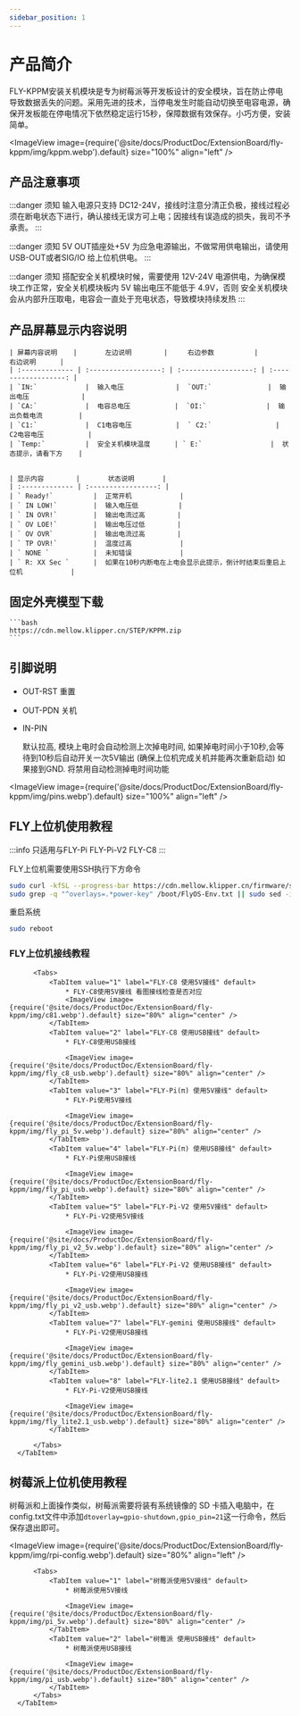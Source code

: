 ```yaml
---
sidebar_position: 1
---
```







# 产品简介

  FLY-KPPM安装关机模块是专为树莓派等开发板设计的安全模块，旨在防止停电导致数据丢失的问题。采用先进的技术，当停电发生时能自动切换至电容电源，确保开发板能在停电情况下依然稳定运行15秒，保障数据有效保存。小巧方便，安装简单。

  <ImageView image={require('@site/docs/ProductDoc/ExtensionBoard/fly-kppm/img/kppm.webp').default} size="100%" align="left" />


## 产品注意事项

  :::danger 须知
  输入电源只支持 DC12-24V，接线时注意分清正负极，接线过程必须在断电状态下进行，确认接线无误方可上电；因接线有误造成的损失，我司不予承责。
  :::

  :::danger 须知
  5V OUT插座处+5V 为应急电源输出，不做常用供电输出，请使用 USB-OUT或者SIG/IO 给上位机供电。
  :::

  :::danger 须知
  搭配安全关机模块时候，需要使用 12V-24V 电源供电，为确保模块工作正常，安全关机模块板内 5V 输出电压不能低于 4.9V，否则 安全关机模块 会从内部升压取电，电容会一直处于充电状态，导致模块持续发热
  :::


## 产品屏幕显示内容说明


    | 屏幕内容说明    |       左边说明        |     右边参数          |        右边说明      |
    | :------------- | :------------------: | :------------------: | :------------------: |
    | `IN:`            |  输入电压             |  `OUT:`              |  输出电压             |
    | `CA:`            |  电容总电压           |  `OI:`               |  输出负载电流         |
    | `C1:`            |  C1电容电压           |  ` C2:`                |  C2电容电压           | 
    | `Temp:`          |  安全关机模块温度      | ` E:`                 |  状态提示，请看下方    | 


    | 显示内容        |       状态说明       |
    | :------------- | :-----------------: | 
    | ` Ready!`          |  正常开机            |
    | ` IN LOW!`         |  输入电压低          |
    | ` IN OVR!`         |  输出电流过高        |
    | ` OV LOE!`         |  输出电压过低        |
    | ` OV OVR`          |  输出电流过高        |
    | ` TP OVR!`         |  温度过高            |
    | ` NONE `           |  未知错误            |
    | ` R: XX Sec `      |  如果在10秒内断电在上电会显示此提示，倒计时结束后重启上位机            |

## 固定外壳模型下载

    ```bash
    https://cdn.mellow.klipper.cn/STEP/KPPM.zip
    ```

## 引脚说明

  * OUT-RST 重置
  * OUT-PDN 关机

  * IN-PIN 

    默认拉高, 模块上电时会自动检测上次掉电时间, 
  如果掉电时间小于10秒,会等待到10秒后自动开关一次5V输出 (确保上位机完成关机并能再次重新启动)
  如果接到GND. 将禁用自动检测掉电时间功能

  <ImageView image={require('@site/docs/ProductDoc/ExtensionBoard/fly-kppm/img/pins.webp').default} size="100%" align="left" />

## FLY上位机使用教程

  :::info
  只适用与FLY-Pi FLY-Pi-V2 FLY-C8
  :::

  FLY上位机需要使用SSH执行下方命令

  ```bash
  sudo curl -kfSL --progress-bar https://cdn.mellow.klipper.cn/firmware/sun50i-h5-power-key.dtbo -o /boot/dtb/allwinner/overlay/sun50i-h5-power-key.dtbo
  sudo grep -q "^overlays=.*power-key" /boot/FlyOS-Env.txt || sudo sed -i '/^overlays=/ s/$/ power-key/' /boot/FlyOS-Env.txt
  ```

  重启系统

  ```bash
  sudo reboot
  ```
  
### FLY上位机接线教程

  <Tabs>
      <TabItem value="serial" label="FLY上位机接线教程" default>

          <Tabs>
              <TabItem value="1" label="FLY-C8 使用5V接线" default>
                  * FLY-C8使用5V接线 看图接线检查是否对应
                  <ImageView image={require('@site/docs/ProductDoc/ExtensionBoard/fly-kppm/img/c81.webp').default} size="80%" align="center" />
              </TabItem>
              <TabItem value="2" label="FLY-C8 使用USB接线" default>
                  * FLY-C8使用USB接线

                  <ImageView image={require('@site/docs/ProductDoc/ExtensionBoard/fly-kppm/img/fly_c8_usb.webp').default} size="80%" align="center" />
              </TabItem>
              <TabItem value="3" label="FLY-Pi(π) 使用5V接线" default>
                  * FLY-Pi使用5V接线

                  <ImageView image={require('@site/docs/ProductDoc/ExtensionBoard/fly-kppm/img/fly_pi_5v.webp').default} size="80%" align="center" />
              </TabItem>
              <TabItem value="4" label="FLY-Pi(π) 使用USB接线" default>
                  * FLY-Pi使用USB接线

                  <ImageView image={require('@site/docs/ProductDoc/ExtensionBoard/fly-kppm/img/fly_pi_usb.webp').default} size="80%" align="center" />
              </TabItem>
              <TabItem value="5" label="FLY-Pi-V2 使用5V接线" default>
                  * FLY-Pi-V2使用5V接线

                  <ImageView image={require('@site/docs/ProductDoc/ExtensionBoard/fly-kppm/img/fly_pi_v2_5v.webp').default} size="80%" align="center" />
              </TabItem>
              <TabItem value="6" label="FLY-Pi-V2 使用USB接线" default>
                  * FLY-Pi-V2使用USB接线

                  <ImageView image={require('@site/docs/ProductDoc/ExtensionBoard/fly-kppm/img/fly_pi_v2_usb.webp').default} size="80%" align="center" />
              </TabItem>
              <TabItem value="7" label="FLY-gemini 使用USB接线" default>
                  * FLY-Pi-V2使用USB接线

                  <ImageView image={require('@site/docs/ProductDoc/ExtensionBoard/fly-kppm/img/fly_gemini_usb.webp').default} size="80%" align="center" />
              </TabItem>
              <TabItem value="8" label="FLY-lite2.1 使用USB接线" default>
                  * FLY-Pi-V2使用USB接线

                  <ImageView image={require('@site/docs/ProductDoc/ExtensionBoard/fly-kppm/img/fly_lite2.1_usb.webp').default} size="80%" align="center" />
              </TabItem>
            
          </Tabs>
      </TabItem>
  </Tabs>

## 树莓派上位机使用教程

  树莓派和上面操作类似，树莓派需要将装有系统镜像的 SD 卡插入电脑中，在config.txt文件中添加`dtoverlay=gpio-shutdown,gpio_pin=21`这一行命令，然后保存退出即可。

  <ImageView image={require('@site/docs/ProductDoc/ExtensionBoard/fly-kppm/img/rpi-config.webp').default} size="80%" align="left" />

  

  <Tabs>
      <TabItem value="serial" label="树莓派上位机接线教程" default>

          <Tabs>
              <TabItem value="1" label="树莓派使用5V接线" default>
                  * 树莓派使用5V接线

                  <ImageView image={require('@site/docs/ProductDoc/ExtensionBoard/fly-kppm/img/pi_5v.webp').default} size="80%" align="center" />
              </TabItem>
              <TabItem value="2" label="树莓派 使用USB接线" default>
                  * 树莓派使用USB接线

                  <ImageView image={require('@site/docs/ProductDoc/ExtensionBoard/fly-kppm/img/pi_usb.webp').default} size="80%" align="center" />
              </TabItem>
          </Tabs>
      </TabItem>
  </Tabs>
